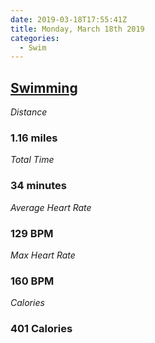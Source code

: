 ```yaml
---
date: 2019-03-18T17:55:41Z
title: Monday, March 18th 2019
categories:
  - Swim
---
```

## [Swimming](https://www.strava.com/activities/2222927893)

_Distance_

### 1.16 miles

_Total Time_

### 34 minutes

_Average Heart Rate_

### 129 BPM

_Max Heart Rate_

### 160 BPM

_Calories_

### 401 Calories
